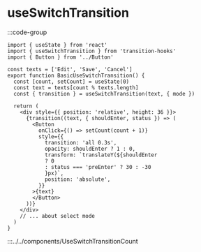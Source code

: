 # useSwitchTransition


:::code-group

<div data-title="Preview">
  <BasicUseSwitchTransition />
</div>

```tsx [Code]
import { useState } from 'react'
import { useSwitchTransition } from 'transition-hooks'
import { Button } from '../Button'

const texts = ['Edit', 'Save', 'Cancel']
export function BasicUseSwitchTransition() {
  const [count, setCount] = useState(0)
  const text = texts[count % texts.length]
  const { transition } = useSwitchTransition(text, { mode })

  return (
    <div style={{ position: 'relative', height: 36 }}>
      {transition((text, { shouldEnter, status }) => (
        <Button
          onClick={() => setCount(count + 1)}
          style={{
            transition: 'all 0.3s',
            opacity: shouldEnter ? 1 : 0,
            transform: `translateY(${shouldEnter
            ? 0
            : status === 'preEnter' ? 30 : -30
            }px)`,
            position: 'absolute',
          }}
        >{text}
        </Button>
      ))}
    </div>
    // ... about select mode
  )
}
```

:::../../components/UseSwitchTransitionCount